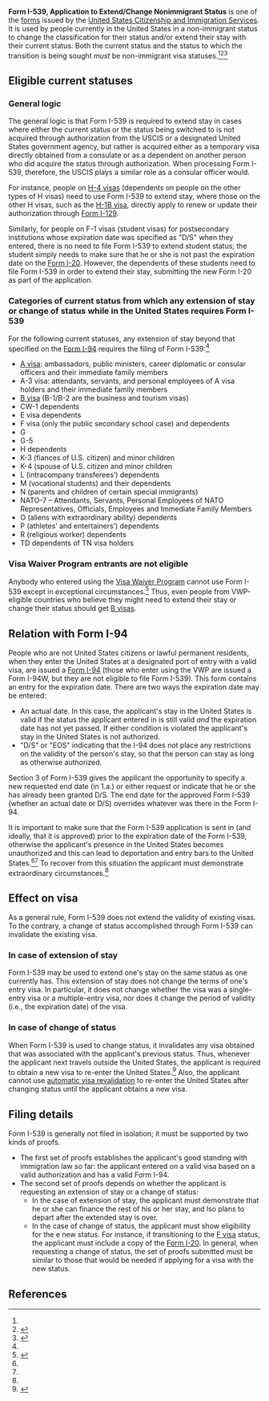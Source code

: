 '''Form I-539, Application to Extend/Change Nonimmigrant Status''' is one of the [[USCIS immigration forms|forms]] issued by the [[United States Citizenship and Immigration Services]]. It is used by people currently in the United States in a non-immigrant status to change the classification for their status and/or extend their stay with their current status. Both the current status and the status to which the transition is being sought ''must'' be non-immigrant visa statuses.<ref name=nolo-b/><ref name=nolo>{{cite web|url = http://www.nolo.com/legal-encyclopedia/filling-out-form-i-539-extend-nonimmigrant-visa.html|title = Filling Out Form I-539 to Extend Nonimmigrant Visa. Line-by-line instructions for filling out the application for an extension of your nonimmigrant status.|accessdate = January 25, 2016|publisher = [[NOLO]]}}</ref><ref name=uscis>{{cite web|url = http://www.uscis.gov/sites/default/files/files/form/i-539.pdf|title = USCIS Form I-539, Application to Extend/Change Nonimmigrant Status|publisher = [[United States Citizenship and Immigration Services]]|accessdate = January 25, 2016}}</ref>

== Eligible current statuses ==

=== General logic ===

The general logic is that Form I-539 is required to extend stay in cases where either the current status or the status being switched to is not acquired through authorization from the USCIS or a designated United States government agency, but rather is acquired either as a temporary visa directly obtained from a consulate or as a dependent on another person who did acquire the status through authorization. When processing Form I-539, therefore, the USCIS plays a similar role as a consular officer would.

For instance, people on [[H-4 visa]]s (dependents on people on the other types of H visas) need to use Form I-539 to extend stay, where those on the other H visas, such as the [[H-1B visa]], directly apply to renew or update their authorization through [[Form I-129]].

Similarly, for people on F-1 visas (student visas) for postsecondary institutions whose expiration date was specified as "D/S" when they entered, there is no need to file Form I-539 to extend student status; the student simply needs to make sure that he or she is not past the expiration date on the [[Form I-20]]. However, the dependents of these students need to file Form I-539 in order to extend their stay, submitting the new Form I-20 as part of the application.

=== Categories of current status from which any extension of stay or change of status while in the United States requires Form I-539 ===

For the following current statuses, any extension of stay beyond that specified on the [[Form I-94]] requires the filing of Form I-539:<ref name=nolo/>

* [[A visa]]: ambassadors, public ministers, career diplomatic or consular officers and their immediate family members
* A-3 visa: attendants, servants, and personal employees of A visa holders and their immediate family members
* [[B visa]] (B-1/B-2 are the business and tourism visas)
* CW-1 dependents
* E visa dependents
* F visa (only the public secondary school case) and dependents
* G 
* G-5
* H dependents
* K-3 (fiances of U.S. citizen) and minor children
* K-4 (spouse of U.S. citizen and minor children
* L (intracompany transferees’) dependents
* M (vocational students) and their dependents
* N (parents and children of certain special immigrants)
* NATO-7 – Attendants, Servants, Personal Employees of NATO Representatives, Officials, Employees and Immediate Family Members
* O (aliens with extraordinary ability) dependents
* P (athletes’ and entertainers’) dependents
* R (religious worker) dependents
* TD dependents of TN visa holders

=== Visa Waiver Program entrants are not eligible ===

Anybody who entered using the [[Visa Waiver Program]] cannot use Form I-539 except in exceptional circumstances.<ref name=nolo-b>{{cite web|url = http://www.nolo.com/legal-encyclopedia/how-extend-your-stay-change-your-status-while-b-visa.html|title = How to Extend Your Stay or Change Your Status While on a B Visa. The steps you must take as a B visa entrant to request an extension of stay in the U.S.|last = Gasson|first = Kristina|accessdate = January 25, 2016|publisher = [[NOLO]]}}</ref> Thus, even people from VWP-eligible countries who believe they might need to extend their stay or change their status should get [[B visa]]s.

== Relation with Form I-94 ==

People who are not United States citizens or lawful permanent residents, when they enter the United States at a designated port of entry with a valid visa, are issued a [[Form I-94]] (those who enter using the VWP are issued a Form I-94W, but they are not eligible to file Form I-539). This form contains an entry for the expiration date. There are two ways the expiration date may be entered:

* An actual date. In this case, the applicant's stay in the United States is valid if the status the applicant entered in is still valid ''and'' the expiration date has not yet passed. If either condition is violated the applicant's stay in the United States is not authorized.
* "D/S" or "EOS" indicating that the I-94 does not place any restrictions on the validity of the person's stay, so that the person can stay as long as otherwise authorized.

Section 3 of Form I-539 gives the applicant the opportunity to specify a new requested end date (in 1.a.) or either request or indicate that he or she has already been granted D/S. The end date for the approved Form I-539 (whether an actual date or D/S) overrides whatever was there in the Form I-94.

It is important to make sure that the Form I-539 application is sent in (and ideally, that it is approved) prior to the expiration date of the Form I-539, otherwise the applicant's presence in the United States becomes unauthorized and this can lead to deportation and entry bars to the United States.<ref name=nolo/><ref name=nolo-b/> To recover from this situation the applicant must demonstrate extraordinary circumstances.<ref name=nolo/>

== Effect on visa ==

As a general rule, Form I-539 does not extend the validity of existing visas. To the contrary, a change of status accomplished through Form I-539 can invalidate the existing visa.

=== In case of extension of stay ===

Form I-539 may be used to extend one's stay on the same status as one currently has. This extension of stay does not change the terms of one's entry visa. In particular, it does not change whether the visa was a single-entry visa or a multiple-entry visa, nor does it change the period of validity (i.e., the expiration date) of the visa.

=== In case of change of status ===

When Form I-539 is used to change status, it invalidates any visa obtained that was associated with the applicant's previous status. Thus, whenever the applicant next travels outside the United States, the applicant is required to obtain a new visa to re-enter the United States.<ref name=alllaw>{{cite web|url = http://www.alllaw.com/articles/nolo/us-immigration/stay-longer-with-i-539-application.html|title = Can You Stay in the U.S. Longer With an I-539 Application?If you want to stay in the U.S. beyond the time limit of your current visa, you may be able to file an I-539 application to extend or change your visa status, without leaving the country first|publisher = [[AllLaw]]|accessdate = January 25, 2016}}</ref> Also, the applicant cannot use [[automatic visa revalidation]] to re-enter the United States after changing status until the applicant obtains a new visa.

== Filing details ==

Form I-539 is generally not filed in isolation; it must be supported by two kinds of proofs. 

* The first set of proofs establishes the applicant's good standing with immigration law so far: the applicant entered on a valid visa based on a valid authorization and has a valid Form I-94.
* The second set of proofs depends on whether the applicant is requesting an extension of stay or a change of status:
** In the case of extension of stay, the applicant must demonstrate that he or she can finance the rest of his or her stay, and lso plans to depart after the extended stay is over.
** In the case of change of status, the applicant must show eligibility for the e new status. For instance, if transitioning to the [[F visa]] status, the applicant must include a copy of the [[Form I-20]]. In general, when requesting a change of status, the set of proofs submitted must be similar to those that would be needed if applying for a visa with the new status.

== References ==

{{reflist}}